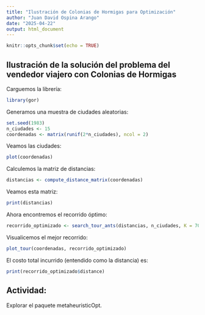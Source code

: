 ```yaml
---
title: "Ilustración de Colonias de Hormigas para Optimización"
author: "Juan David Ospina Arango"
date: "2025-04-22"
output: html_document
---
```


```r
knitr::opts_chunk$set(echo = TRUE)
```

## Ilustración de la solución del problema del vendedor viajero con Colonias de Hormigas

Carguemos la librería:

```r
library(gor)
```

Generamos una muestra de ciudades aleatorias:

```r
set.seed(1983)
n_ciudades <- 15
coordenadas <- matrix(runif(2*n_ciudades), ncol = 2)
```

Veamos las ciudades:

```r
plot(coordenadas)
```

Calculemos la matriz de distancias:

```r
distancias <- compute_distance_matrix(coordenadas)
```

Veamos esta matriz:

```r
print(distancias)
```

Ahora encontremos el recorrido óptimo:

```r
recorrido_optimizado <- search_tour_ants(distancias, n_ciudades, K = 70, N = 20)
```

Visualicemos el mejor recorrido:

```r
plot_tour(coordenadas, recorrido_optimizado)
```

El costo total incurrido (entendido como la distancia) es:

```r
print(recorrido_optimizado$distance)
```

## Actividad:

Explorar el paquete metaheuristicOpt.
